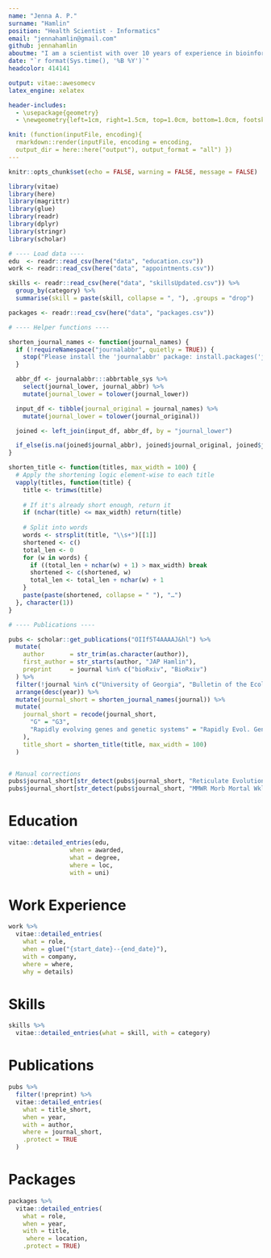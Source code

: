 ```yaml
---
name: "Jenna A. P."
surname: "Hamlin"
position: "Health Scientist - Informatics"
email: "jennahamlin@gmail.com"
github: jennahamlin
aboutme: "I am a scientist with over 10 years of experience in bioinformatics, genomics, and classical genetics. My training includes a broad set of skills and approaches including programming and experimental design to evolutionary biology and species distribution modeling. Currently, I work at the intersection of public health (ph), ph computational tool development, and the study of pathogens, with a focus on reproducible research."
date: "`r format(Sys.time(), '%B %Y')`"
headcolor: 414141

output: vitae::awesomecv
latex_engine: xelatex

header-includes:
  - \usepackage{geometry}
  - \newgeometry{left=1cm, right=1.5cm, top=1.0cm, bottom=1.0cm, footskip=0.5cm}

knit: (function(inputFile, encoding){
  rmarkdown::render(inputFile, encoding = encoding,
  output_dir = here::here("output"), output_format = "all") })
---
```


```r
knitr::opts_chunk$set(echo = FALSE, warning = FALSE, message = FALSE)

library(vitae)
library(here)
library(magrittr)
library(glue)
library(readr)
library(dplyr)
library(stringr)
library(scholar)
```

```r

# ---- Load data ----
edu  <- readr::read_csv(here("data", "education.csv"))
work <- readr::read_csv(here("data", "appointments.csv"))

skills <- readr::read_csv(here("data", "skillsUpdated.csv")) %>%
  group_by(category) %>%
  summarise(skill = paste(skill, collapse = ", "), .groups = "drop")

packages <- readr::read_csv(here("data", "packages.csv"))

# ---- Helper functions ----

shorten_journal_names <- function(journal_names) {
  if (!requireNamespace("journalabbr", quietly = TRUE)) {
    stop("Please install the 'journalabbr' package: install.packages('journalabbr')")
  }

  abbr_df <- journalabbr:::abbrtable_sys %>%
    select(journal_lower, journal_abbr) %>%
    mutate(journal_lower = tolower(journal_lower))

  input_df <- tibble(journal_original = journal_names) %>%
    mutate(journal_lower = tolower(journal_original))

  joined <- left_join(input_df, abbr_df, by = "journal_lower")

  if_else(is.na(joined$journal_abbr), joined$journal_original, joined$journal_abbr)
}

shorten_title <- function(titles, max_width = 100) {
  # Apply the shortening logic element-wise to each title
  vapply(titles, function(title) {
    title <- trimws(title)
    
    # If it's already short enough, return it
    if (nchar(title) <= max_width) return(title)
    
    # Split into words
    words <- strsplit(title, "\\s+")[[1]]
    shortened <- c()
    total_len <- 0
    for (w in words) {
      if ((total_len + nchar(w) + 1) > max_width) break
      shortened <- c(shortened, w)
      total_len <- total_len + nchar(w) + 1
    }
    paste(paste(shortened, collapse = " "), "…")
  }, character(1))
}

# ---- Publications ----

pubs <- scholar::get_publications("OIIf5T4AAAAJ&hl") %>%
  mutate(
    author       = str_trim(as.character(author)),
    first_author = str_starts(author, "JAP Hamlin"),
    preprint     = journal %in% c("bioRxiv", "BioRxiv")
  ) %>%
  filter(!journal %in% c("University of Georgia", "Bulletin of the Ecological Society of America")) %>%
  arrange(desc(year)) %>%
  mutate(journal_short = shorten_journal_names(journal)) %>%
  mutate(
    journal_short = recode(journal_short,
      "G" = "G3",
      "Rapidly evolving genes and genetic systems" = "Rapidly Evol. Genes Genet. Syst."
    ),
    title_short = shorten_title(title, max_width = 100)   
  )


# Manual corrections
pubs$journal_short[str_detect(pubs$journal_short, "Reticulate Evolution")] <- "Reticulate Evolution"
pubs$journal_short[str_detect(pubs$journal_short, "MMWR Morb Mortal Wkly Rep")] <- "MMWR"

```

# Education

```r
vitae::detailed_entries(edu, 
                 when = awarded,
                 what = degree,
                 where = loc,
                 with = uni)
```

# Work Experience

```r
work %>% 
  vitae::detailed_entries(
    what = role,
    when = glue("{start_date}--{end_date}"),
    with = company,
    where = where,
    why = details)

```

# Skills

```r
skills %>% 
  vitae::detailed_entries(what = skill, with = category)
```

# Publications

```r
pubs %>%
  filter(!preprint) %>%
  vitae::detailed_entries(
    what = title_short,
    when = year,
    with = author,
    where = journal_short,
    .protect = TRUE
  )
```

# Packages

```r

packages %>% 
  vitae::detailed_entries(
    what = role,
    when = year,
    with = title,
     where = location,
    .protect = TRUE)
```
